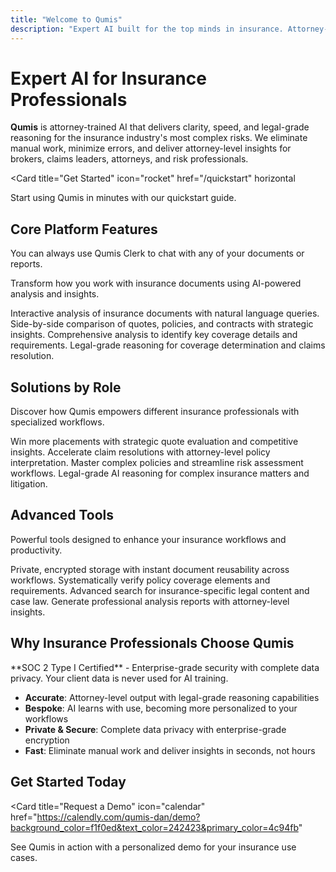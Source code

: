 ```yaml
---
title: "Welcome to Qumis"
description: "Expert AI built for the top minds in insurance. Attorney-trained AI that delivers clarity, speed, and legal-grade reasoning for the industry's most complex risks."
---
```


# Expert AI for Insurance Professionals

**Qumis** is attorney-trained AI that delivers clarity, speed, and legal-grade reasoning for the insurance industry's most complex risks. We eliminate manual work, minimize errors, and deliver attorney-level insights for brokers, claims leaders, attorneys, and risk professionals.

<Card
  title="Get Started"
  icon="rocket"
  href="/quickstart"
  horizontal
>
  Start using Qumis in minutes with our quickstart guide.
</Card>

## Core Platform Features

<Tip>
  You can always use Qumis Clerk to chat with any of your documents or reports.
</Tip>

Transform how you work with insurance documents using AI-powered analysis and insights.

<Columns cols={2}>
  <Card
    title="Chat with Documents"
    icon="message-lines"
    href="/features/chat-with-documents"
  >
    Interactive analysis of insurance documents with natural language queries.
  </Card>
  <Card
    title="Compare Documents"
    icon="files"
    href="/features/compare-documents"
  >
    Side-by-side comparison of quotes, policies, and contracts with strategic insights.
  </Card>
  <Card
    title="Policy Analysis"
    icon="file-magnifying-glass"
    href="/features/policy-analysis"
  >
    Comprehensive analysis to identify key coverage details and requirements.
  </Card>
  <Card
    title="Claims Assessment"
    icon="gavel"
    href="/features/claims-assessment"
  >
    Legal-grade reasoning for coverage determination and claims resolution.
  </Card>
</Columns>

## Solutions by Role

Discover how Qumis empowers different insurance professionals with specialized workflows.

<Columns cols={2}>
  <Card
    title="Insurance Brokers"
    icon="handshake"
    href="/roles/insurance-brokers"
  >
    Win more placements with strategic quote evaluation and competitive insights.
  </Card>
  <Card
    title="Claims Professionals"
    icon="clipboard-check"
    href="/roles/claims-professionals"
  >
    Accelerate claim resolutions with attorney-level policy interpretation.
  </Card>
  <Card
    title="Risk Professionals"
    icon="shield-check"
    href="/roles/risk-professionals"
  >
    Master complex policies and streamline risk assessment workflows.
  </Card>
  <Card
    title="Insurance Attorneys"
    icon="scale-balanced"
    href="/roles/insurance-attorneys"
  >
    Legal-grade AI reasoning for complex insurance matters and litigation.
  </Card>
</Columns>

## Advanced Tools

Powerful tools designed to enhance your insurance workflows and productivity.

<Columns cols={2}>
  <Card
    title="Document Vault"
    icon="vault"
    href="/tools/document-vault"
  >
    Private, encrypted storage with instant document reusability across workflows.
  </Card>
  <Card
    title="Fill-in Checklist"
    icon="list-check"
    href="/tools/fill-in-checklist"
  >
    Systematically verify policy coverage elements and requirements.
  </Card>
  <Card
    title="Legal Search"
    icon="magnifying-glass"
    href="/tools/legal-search"
  >
    Advanced search for insurance-specific legal content and case law.
  </Card>
  <Card
    title="Custom Reports"
    icon="chart-bar"
    href="/tools/custom-reports"
  >
    Generate professional analysis reports with attorney-level insights.
  </Card>
</Columns>

## Why Insurance Professionals Choose Qumis

<Info>
  **SOC 2 Type I Certified** - Enterprise-grade security with complete data privacy. Your client data is never used for AI training.
</Info>

- **Accurate**: Attorney-level output with legal-grade reasoning capabilities
- **Bespoke**: AI learns with use, becoming more personalized to your workflows
- **Private & Secure**: Complete data privacy with enterprise-grade encryption
- **Fast**: Eliminate manual work and deliver insights in seconds, not hours

## Get Started Today

<Card
  title="Request a Demo"
  icon="calendar"
  href="https://calendly.com/qumis-dan/demo?background_color=f1f0ed&text_color=242423&primary_color=4c94fb"
>
  See Qumis in action with a personalized demo for your insurance use cases.
</Card>
